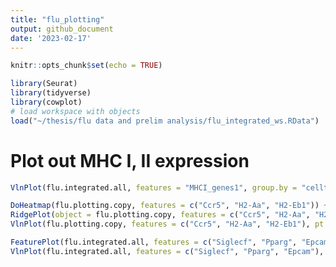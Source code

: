 ```yaml
---
title: "flu_plotting"
output: github_document
date: '2023-02-17'
---
```


```r
knitr::opts_chunk$set(echo = TRUE)
```

```r
library(Seurat)
library(tidyverse)
library(cowplot)
# load workspace with objects
load("~/thesis/flu data and prelim analysis/flu_integrated_ws.RData")
```


# Plot out MHC I, II expression
```r
VlnPlot(flu.integrated.all, features = "MHCI_genes1", group.by = "celltype", split.by = "timepoint", pt.size = 0)
```

```r
DoHeatmap(flu.plotting.copy, features = c("Ccr5", "H2-Aa", "H2-Eb1")) + NoLegend()
RidgePlot(object = flu.plotting.copy, features = c("Ccr5", "H2-Aa", "H2-Eb1"))
VlnPlot(flu.plotting.copy, features = c("Ccr5", "H2-Aa", "H2-Eb1"), pt.size = 0)
```

```r
FeaturePlot(flu.integrated.all, features = c("Siglecf", "Pparg", "Epcam"), max.cutoff = 3, cols = c("grey", "red"), order = T, split.by = "timepoint", label = TRUE)
VlnPlot(flu.integrated.all, features = c("Siglecf", "Pparg", "Epcam"), pt.size = 0, split.by = "timepoint", group.by = "celltype")
```
